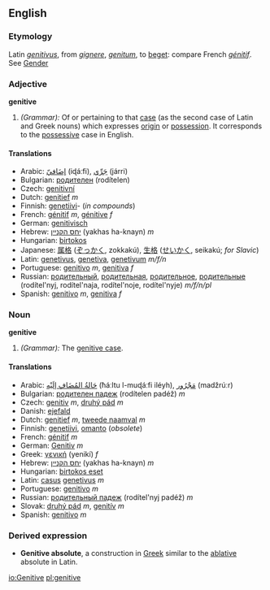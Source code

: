 ==English==
===Etymology===
Latin ''[[genitivus]]'', from ''[[gignere]]'', ''[[genitum]]'', to [[beget]]: compare French ''[[génitif]]''. See [[Gender]]

===Adjective===
'''genitive'''
#''(Grammar):'' Of or pertaining to that [[case]] (as the second case of Latin and Greek nouns) which expresses [[origin]] or [[possession]]. It corresponds to the [[possessive]] case in English.

====Translations====
*Arabic: [[اضافي|إضَافيّ]] (iɖáːfi), [[جري|جَرِّي]] (járri)
*Bulgarian: [[родителен]] (rodítelen)
*Czech: [[genitivní]]
*Dutch: [[genitief]] ''m''
*Finnish: [[genetiivi]]- (''in compounds'')
*French: [[génitif]] ''m'', [[génitive]] ''f''
*German: [[genitivisch]]
*Hebrew: [[יחס הקנײן]] (yakhas ha-knayn) ''m''
*Hungarian: [[birtokos]]
*Japanese: [[属格]] ([[ぞっかく]], zokkakú), [[生格]] ([[せいかく]], seikakú; ''for Slavic'')
*Latin: [[genetivus]], [[genetiva]], [[genetivum]] ''m/f/n''
*Portuguese: [[genitivo]] ''m'', [[genitiva]] ''f''
*Russian: [[родительный]], [[родительная]], [[родительное]], [[родительные]] (rodítel'nyj, rodítel'naja, rodítel'noje, rodítel'nyje) ''m/f/n/pl''
*Spanish: [[genitivo]] ''m'', [[genitiva]] ''f''

===Noun===
'''genitive'''
#''(Grammar):'' The [[genitive case]].

====Translations====
*Arabic: [[حالة المضاف اليه|حَالةُ المُضَافِ إلَيْه]] (ħáːltu l-muɖáːfi iléyh), [[مجرور|مَجْرُور]] (madžrúːr)
*Bulgarian: [[родителен падеж]] (rodítelen padéž) ''m''
*Czech: [[genitiv]] ''m'', [[druhý pád]] ''m''
*Danish: [[ejefald]]
*Dutch: [[genitief]] ''m'', [[tweede naamval]] ''m''
*Finnish: [[genetiivi]], [[omanto]] (''obsolete'')
*French: [[génitif]] ''m''
*German: [[Genitiv]] ''m''
*Greek: [[γενική]] (yenikí) ''f''
*Hebrew: [[יחס הקנײן]] (yakhas ha-knayn) ''m''
*Hungarian: [[birtokos eset]]
*Latin: [[casus]] [[genetivus]] ''m''
*Portuguese: [[genitivo]] ''m''
*Russian: [[рoдитeльный пaдeж]] (rodítel'nyj padéž) ''m''
*Slovak: [[druhý pád]] ''m'', [[genitív]] ''m''
*Spanish: [[genitivo]] ''m''

===Derived expression===
*'''Genitive absolute''', a construction in [[Greek]] similar to the [[ablative]] absolute in Latin.

[[io:Genitive]]
[[pl:genitive]]